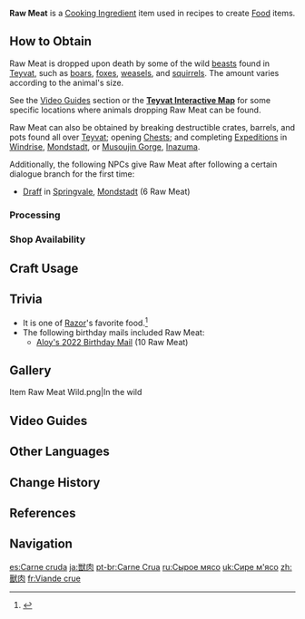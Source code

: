 {{Item Infobox
|id          = 100061
|image       = Item Raw Meat.png
|type        = Cooking Ingredients
|invCategory = Materials
|description = A fresh chunk of meat. Handled properly, it can be used to make delicious food.
|rarity      = 1
|source1     = Found in the wild
|source2     = {{Sold By}}
|source3     = [[Processing]]
}}
'''Raw Meat''' is a [[Cooking Ingredient]] item used in recipes to create [[Food]] items.

==How to Obtain==
Raw Meat is dropped upon death by some of the wild [[Wildlife#Beasts|beasts]] found in [[Teyvat]], such as [[boars]], [[foxes]], [[weasels]], and [[squirrel]]s. The amount varies according to the animal's size.

See the [[#Video Guides|Video Guides]] section or the '''[https://webstatic-sea.mihoyo.com/app/ys-map-sea/index.html#/map/2?shown_types=121 Teyvat Interactive Map]''' for some specific locations where animals dropping Raw Meat can be found.

Raw Meat can also be obtained by breaking destructible crates, barrels, and pots found all over [[Teyvat]]; opening [[Chests]]; and completing [[Expeditions]] in [[Windrise]], [[Mondstadt]], or [[Musoujin Gorge]], [[Inazuma]].

Additionally, the following NPCs give Raw Meat after following a certain dialogue branch for the first time:
*[[Draff]] in [[Springvale]], [[Mondstadt]] (6 Raw Meat)

===Processing===
{{Recipe
|type = Processing
|Chilled Meat = 1
|sort = Chilled Meat
|time = 1
}}

===Shop Availability===
{{Shop Availability}}

==Craft Usage==
{{Craft Usage}}

==Trivia==
*It is one of [[Razor]]'s favorite food.<ref>{{Ref/VO|Razor|Favorite Food}}</ref>
*The following birthday mails included Raw Meat:
**[[Birthday/Aloy#Hello, Friend.|Aloy's 2022 Birthday Mail]] (10 Raw Meat)

==Gallery==
<gallery hideaddbutton="true" captionalign="center">
Item Raw Meat Wild.png|In the wild
</gallery>

==Video Guides==
{{EVT
|video1   = https://youtu.be/BldCwcIyR-0
|caption1 = Mondstadt Region Farm Guide

|video2   = https://youtu.be/PqxOcXXbrqQ
|caption2 = Liyue Region Farm Guide
}}

==Other Languages==
{{Other Languages|default_hidden = 1
|en      = Raw Meat
|zhs     = 兽肉
|zhs_rm  = Shòuròu
|zht     = 獸肉
|zht_rm  = Shòuròu
|ja      = 獣肉
|ja_rm   = Kemononiku<ref>{{Ref/Quest|Little Chef on a Hunt|note=Japanese Voice-Over}}</ref>
|ko      = 짐승고기
|ko_rm   = Jimseunggogi
|es      = Carne cruda
|fr      = Viande crue
|ru      = Сырое мясо
|th      = Raw Meat
|vi      = Thịt Rừng
|de      = Rohes Fleisch
|id      = Raw Meat
|pt      = Carne Crua
}}

==Change History==
{{Change History|1.0}}

==References==
{{Reflist}}

==Navigation==
{{Material Navbox|type=Crafting Materials}}

[[es:Carne cruda]]
[[ja:獣肉]]
[[pt-br:Carne Crua]]
[[ru:Сырое мясо]]
[[uk:Сире м'ясо]]
[[zh:獸肉]]
[[fr:Viande crue]]